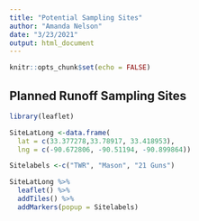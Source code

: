 ---
title: "Potential Sampling Sites"
author: "Amanda Nelson"
date: "3/23/2021"
output: html_document
---

```{r setup, include=FALSE}
knitr::opts_chunk$set(echo = FALSE)
```

## Planned Runoff Sampling Sites

```{r library, warning=FALSE}
library(leaflet)
```

```{r map, echo=FALSE}
SiteLatLong <-data.frame(
  lat = c(33.377278,33.78917, 33.418953), 
  lng = c(-90.672806, -90.51194, -90.899864))

Sitelabels <-c("TWR", "Mason", "21 Guns")

SiteLatLong %>%
  leaflet() %>%
  addTiles() %>%
  addMarkers(popup = Sitelabels)

```

